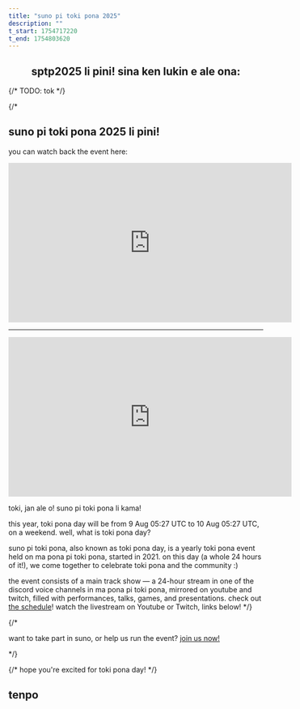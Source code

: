 ```yaml
---
title: "suno pi toki pona 2025"
description: ""
t_start: 1754717220
t_end: 1754803620
---
```



<Countdown start={frontmatter.t_start} end={frontmatter.t_end} />
<YearNav lang="tok"/>
<h2 align="center">sptp2025 li pini! sina ken lukin e ale ona:</h2>
<Embed playlist id="PLjOmpMyMxd8QxXO_BLrFnCm8g9-1mUe4U" />

{/* TODO: tok */}

{/*
## suno pi toki pona 2025 li pini!

you can watch back the event here:

<iframe width="560" height="315" src="https://www.youtube.com/embed/videoseries?list=PLjOmpMyMxd8QxXO_BLrFnCm8g9-1mUe4U" title="YouTube video player" frameborder="0" allow="accelerometer; autoplay; clipboard-write; encrypted-media; gyroscope; picture-in-picture; web-share" referrerpolicy="strict-origin-when-cross-origin" allowfullscreen></iframe>

***

<center><iframe width="560" height="315" src="https://www.youtube.com/embed/LnmOklcxVnk?si=Y9mVRSSq6MUNJQHl" title="YouTube video player" frameborder="0" allow="accelerometer; autoplay; clipboard-write; encrypted-media; gyroscope; picture-in-picture; web-share" referrerpolicy="strict-origin-when-cross-origin" allowfullscreen></iframe></center>

toki, jan ale o! suno pi toki pona li kama!

this year, toki pona day will be from <span class="date" data-value="1754717220">9 Aug 05:27 UTC</span> to <span class="date" data-value="1754803620">10 Aug 05:27 UTC</span>, on a weekend. well, what is toki pona day?

suno pi toki pona, also known as toki pona day, is a yearly toki pona event held on ma pona pi toki pona, started in 2021. on this day (a whole 24 hours of it!), we come together to celebrate toki pona and the community :)

the event consists of a main track show — a 24-hour stream in one of the discord voice channels in ma pona pi toki pona, mirrored on youtube and twitch, filled with performances, talks, games, and presentations. check out <a href="https://suno.pona.la/2025/tenpo/">the schedule</a>! watch the livestream on Youtube or Twitch, links below!
*/}

{/* <p>want to take part in suno, or help us run the event? <a href="https://suno.pona.la/wile">join us now!</a></p> */}

{/*
hope you're excited for toki pona day!
*/}

## tenpo

<Schedule lang="en" from="2025.json" start={1754717400} />
